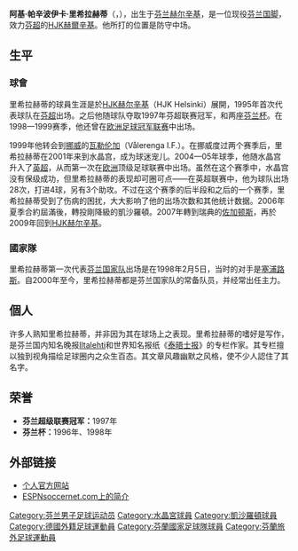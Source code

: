 {{noteTA
|T=zh-cn:阿基·里希拉赫蒂; zh-hk:阿基·拉希拿迪; zh-tw:阿基·里希拉赫蒂;
|1=zh-cn:里希拉赫蒂; zh-hk:拉希拿迪; zh-tw:里希拉赫蒂;
}}
{{Football player infobox
| image = [[Image:Aki_Riihilahti.jpg|200px]]  <!-- only free-content images are allowed for depicting living people - see [[WP:NONFREE|WP:NONFREE]] --> |
| playername = 拉希拿迪<br>Aki Riihilahti
| fullname = Aki Pasinpoika Riihilahti
| height = {{height|meter=1.85}}
| nickname = Ägä, Riihikongen
| dateofbirth = {{birth date and age|1976|9|9}}
| cityofbirth = [[赫爾辛基|赫爾辛基]]
| countryofbirth = [[芬蘭|芬蘭]]
| currentclub = [[HJK赫爾辛基|HJK赫爾辛基]] 
| clubnumber = 19
| position = 中場
| years = 1995–1999<br />1999–2001<br />2001–2006<br />2006–2007<br />2007–2009 <br />2009-2011<br />2011<br />2013
| clubs = [[HJK赫爾辛基|HJK赫爾辛基]] <br/>[[華拉倫加|華拉倫加]]<br/>[[水晶宮|水晶宮]]<br/>[[凱沙羅頓|凱沙羅頓]] <br /> [[佐加顿斯足球俱乐部|佐加顿斯]] <br /> [[HJK赫爾辛基|HJK赫爾辛基]] <br /> → {{link-en|克魯比04|Klubi-04}} <br />{{link-en|克魯比04|Klubi-04}}
| caps(goals) = {{0}}62 {{0}}(11)<br />{{0}}49 {{0}}{{0}}(5)<br />160 {{0}}(14)<br>{{0}}10 {{0}}{{0}}(1) <br />{{0}}13 {{0}}{{0}}(0) <br /> {{0}}40 {{0}}{{0}}(6) <br /> {{0}}{{0}}2 {{0}}{{0}}(0)<br /> {{0}}{{0}}8 {{0}}{{0}}(0)<!--STATS ACCOUNT FOR LEAGUE ONLY-->
| nationalyears = 1998–2007
| nationalteam = [[芬兰国家足球队|芬兰]]
| nationalcaps(goals) = {{0}}69 {{0}}(11)
| pcupdate = O8 September, 2014 (UTC)
| ntupdate = 08:46, 28 July 2014 (UTC)
}}
'''阿基·帕辛波伊卡·里希拉赫蒂'''（{{lang-fi|Aki Pasinpoika Riihilahti}}，{{bd|1976年|9月9日|catidx=Riihilahti, Aki}}），出生于[[芬兰|芬兰]][[赫尔辛基|赫尔辛基]]，是一位现役[[芬兰国家足球队|芬兰国脚]]，效力[[芬超|芬超]]的[[HJK赫爾辛基|HJK赫爾辛基]]。他所打的位置是防守中场。

==生平==
===球會===
里希拉赫蒂的球員生涯是於[[HJK赫尔辛基|HJK赫尔辛基]]（HJK Helsinki）展開，1995年首次代表球队在[[芬兰足球超级联赛|芬超]]出场。之后他随球队夺取1997年芬超联赛冠军，和两座[[芬兰杯|芬兰杯]]。在1998—1999赛季，他还曾在[[欧洲足球冠军联赛|欧洲足球冠军联赛]]中出场。

1999年他转会到[[挪威|挪威]]的[[華拉倫加足球會|瓦勒伦加]]（Vålerenga I.F.）。在挪威度过两个赛季后，里希拉赫蒂在2001年来到水晶宫，成为球迷宠儿。2004—05年球季，他随水晶宫升入了[[英格兰足球超级联赛|英超]]，从而第一次在[[欧洲|欧洲]]顶级足球联赛中出场。虽然在这个赛季中，水晶宫没有保级成功，但里希拉赫蒂的表现却可圈可点——在英超联赛中，他为球队出场28次，打进4球，另有3个助攻。不过在这个赛季的后半段和之后的一个赛季，里希拉赫蒂受到了伤病的困扰，大大影响了他的出场次数和其他统计数据。2006年夏季合約屆滿後，轉投剛降級的凱沙羅頓。2007年轉到瑞典的[[佐加顿斯足球俱乐部|佐加顿斯]]，再於2009年回到[[HJK赫尔辛基|HJK赫尔辛基]]。

===國家隊===
里希拉赫蒂第一次代表[[芬兰国家足球队|芬兰国家队]]出场是在1998年2月5日，当时的对手是[[塞浦路斯国家足球队|塞浦路斯]]。自2000年至今，里希拉赫蒂都是芬兰国家队的常备队员，并经常出任主力。

==個人==
许多人熟知里希拉赫蒂，并非因为其在球场上之表现。里希拉赫蒂的嗜好是写作，是芬兰国内知名晚报[[Iltalehti|Iltalehti]]和世界知名报纸《[[泰晤士报|泰晤士报]]》的专栏作家。其专栏擅以独到视角描绘足球圈内之众生百态。其文章风趣幽默之风格，使不少人認住了其名字。

==荣誉==
*'''芬兰超级联赛冠军：'''1997年
*'''芬兰杯：'''1996年、1998年

==外部链接==
{{wikiquote|Aki Riihilahti}}
*[http://www.akiriihilahti.com/ 个人官方网站] {{Wayback|url=http://www.akiriihilahti.com/ |date=20210303030405 }}
*[http://soccernet.espn.go.com/players/stats?id=4872&cc=5739 ESPNsoccernet.com上的简介] {{Wayback|url=http://soccernet.espn.go.com/players/stats?id=4872&cc=5739 |date=20090806043455 }}

{{DEFAULTSORT:Riihilahti, Aki}}

[[Category:芬兰男子足球运动员|Category:芬兰男子足球运动员]]
[[Category:水晶宮球員|Category:水晶宮球員]]
[[Category:凱沙羅頓球員|Category:凱沙羅頓球員]]
[[Category:德國外籍足球運動員|Category:德國外籍足球運動員]]
[[Category:芬蘭國家足球隊球員|Category:芬蘭國家足球隊球員]]
[[Category:芬蘭旅外足球運動員|Category:芬蘭旅外足球運動員]]